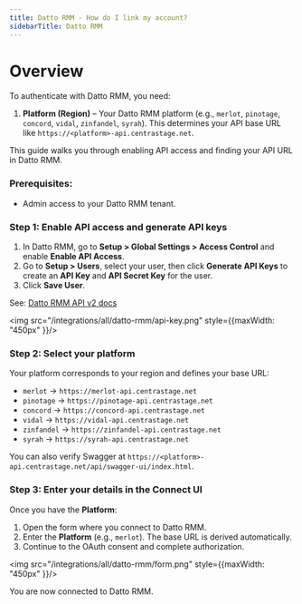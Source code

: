 ```yaml
---
title: Datto RMM - How do I link my account?
sidebarTitle: Datto RMM
---
```


# Overview

To authenticate with Datto RMM, you need:
1. **Platform (Region)** – Your Datto RMM platform (e.g., `merlot`, `pinotage`, `concord`, `vidal`, `zinfandel`, `syrah`). This determines your API base URL like `https://<platform>-api.centrastage.net`.

This guide walks you through enabling API access and finding your API URL in Datto RMM.

### Prerequisites:

- Admin access to your Datto RMM tenant.

### Step 1: Enable API access and generate API keys

1. In Datto RMM, go to **Setup > Global Settings > Access Control** and enable **Enable API Access**.
2. Go to **Setup > Users**, select your user, then click **Generate API Keys** to create an **API Key** and **API Secret Key** for the user.
3. Click **Save User**.

See: [Datto RMM API v2 docs](https://rmm.datto.com/help/en/Content/2SETUP/APIv2.htm)

<img src="/integrations/all/datto-rmm/api-key.png" style={{maxWidth: "450px" }}/>

### Step 2: Select your platform

Your platform corresponds to your region and defines your base URL:

- `merlot` → `https://merlot-api.centrastage.net`
- `pinotage` → `https://pinotage-api.centrastage.net`
- `concord` → `https://concord-api.centrastage.net`
- `vidal` → `https://vidal-api.centrastage.net`
- `zinfandel` → `https://zinfandel-api.centrastage.net`
- `syrah` → `https://syrah-api.centrastage.net`

You can also verify Swagger at `https://<platform>-api.centrastage.net/api/swagger-ui/index.html`.

### Step 3: Enter your details in the Connect UI

Once you have the **Platform**:
1. Open the form where you connect to Datto RMM.
2. Enter the **Platform** (e.g., `merlot`). The base URL is derived automatically.
3. Continue to the OAuth consent and complete authorization.

<img src="/integrations/all/datto-rmm/form.png" style={{maxWidth: "450px" }}/>

You are now connected to Datto RMM.


